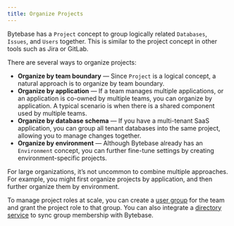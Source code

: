 ```yaml
---
title: Organize Projects
---
```


Bytebase has a `Project` concept to group logically related `Databases`, `Issues`, and `Users` together. This is similar to the project concept in other tools such as Jira or GitLab.

There are several ways to organize projects:

* **Organize by team boundary** — Since `Project` is a logical concept, a natural approach is to organize by team boundary.
* **Organize by application** — If a team manages multiple applications, or an application is co-owned by multiple teams, you can organize by application. A typical scenario is when there is a shared component used by multiple teams.
* **Organize by database schema** — If you have a multi-tenant SaaS application, you can group all tenant databases into the same project, allowing you to manage changes together.
* **Organize by environment** — Although Bytebase already has an `Environment` concept, you can further fine-tune settings by creating environment-specific projects.

For large organizations, it’s not uncommon to combine multiple approaches. For example, you might first organize projects by application, and then further organize them by environment.

<Tip>

To manage project roles at scale, you can create a [user group](/administration/user-groups/) for the team and grant the project role to that group. You can also integrate a [directory service](/administration/scim/overview) to sync group membership with Bytebase.

</Tip>
